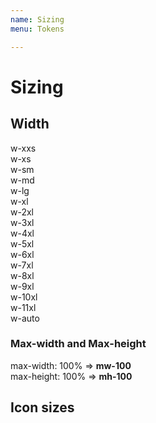 ```yaml
---
name: Sizing
menu: Tokens

---
```


# Sizing

## Width

<div class="de-code">
    <div class="row">
        <div class="col-1">w-xxs</div>
        <div class="col-11">
            <div class="w-xxs"></div>
        </div>
    </div>
    <div class="row">
        <div class="col-1">w-xs</div>
        <div class="col-11">
            <div class="w-xs"></div>
        </div>
    </div>
    <div class="row">
        <div class="col-1">w-sm</div>
        <div class="col-11">
            <div class="w-sm"></div>
        </div>
    </div>
    <div class="row">
        <div class="col-1">w-md</div>
        <div class="col-11">
            <div class="w-md"></div>
        </div>
    </div>
    <div class="row">
        <div class="col-1">w-lg</div>
        <div class="col-11">
            <div class="w-lg"></div>
        </div>
    </div>
    <div class="row">
        <div class="col-1">w-xl</div>
        <div class="col-11">
            <div class="w-xl"></div>
        </div>
    </div>
    <div class="row">
        <div class="col-1">w-2xl</div>
        <div class="col-11">
            <div class="w-2xl"></div>
        </div>
    </div>
    <div class="row">
        <div class="col-1">w-3xl</div>
        <div class="col-11">
            <div class="w-3xl"></div>
        </div>
    </div>
    <div class="row">
        <div class="col-1">w-4xl</div>
        <div class="col-11">
            <div class="w-4xl"></div>
        </div>
    </div>
    <div class="row">
        <div class="col-1">w-5xl</div>
        <div class="col-11">
            <div class="w-5xl"></div>
        </div>
    </div>
    <div class="row">
        <div class="col-1">w-6xl</div>
        <div class="col-11">
            <div class="w-6xl"></div>
        </div>
    </div>
    <div class="row">
        <div class="col-1">w-7xl</div>
        <div class="col-11">
            <div class="w-7xl"></div>
        </div>
    </div>
    <div class="row">
        <div class="col-1">w-8xl</div>
        <div class="col-11">
            <div class="w-8xl"></div>
        </div>
    </div>
    <div class="row">
        <div class="col-1">w-9xl</div>
        <div class="col-11">
            <div class="w-9xl"></div>
        </div>
    </div>
    <div class="row">
        <div class="col-1">w-10xl</div>
        <div class="col-11">
            <div class="w-10xl"></div>
        </div>
    </div>
    <div class="row">
        <div class="col-1">w-11xl</div>
        <div class="col-11">
            <div class="w-11xl"></div>
        </div>
    </div>
    <div class="row">
        <div class="col-1">w-auto</div>
        <div class="col-11">
            <div class="w-auto"></div>
        </div>
    </div>
</div>

<Playground>
<div class="w-xxs"></div>
<div class="w-xs"></div>
<div class="w-sm"></div>
<div class="w-md"></div>
<div class="w-lg"></div>
<div class="w-xl"></div>
<div class="w-2xl"></div>
<div class="w-3xl"></div>
<div class="w-4xl"></div>
<div class="w-5xl"></div>
<div class="w-6xl"></div>
<div class="w-7xl"></div>
<div class="w-8xl"></div>
<div class="w-9xl"></div>
<div class="w-10xl"></div>
<div class="w-11xl"></div>
<div class="w-auto"></div>
</Playground>

### Max-width and Max-height

<div>max-width: 100% => <b>mw-100</b></div>
<div>max-height: 100% => <b>mh-100</b></div>

## Icon sizes

<Playground>
<i class="dci dci-check-circle dci-sm"></i>
<i class="dci dci-check-circle"></i>
<i class="dci dci-check-circle dci-lg"></i>
<i class="dci dci-check-circle dci-2x"></i>
<i class="dci dci-check-circle dci-3x"></i>
<i class="dci dci-check-circle dci-4x"></i>
<i class="dci dci-check-circle dci-5x"></i>
</Playground>